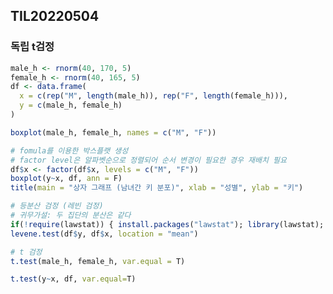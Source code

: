 ## TIL20220504

### 독립 t검정

```r
male_h <- rnorm(40, 170, 5)
female_h <- rnorm(40, 165, 5)
df <- data.frame(
  x = c(rep("M", length(male_h)), rep("F", length(female_h))),
  y = c(male_h, female_h)
)
```

```r
boxplot(male_h, female_h, names = c("M", "F"))
```

```r
# fomula를 이용한 박스플랫 생성
# factor level은 알파벳순으로 정렬되어 순서 변경이 필요한 경우 재배치 필요
df$x <- factor(df$x, levels = c("M", "F"))
boxplot(y~x, df, ann = F)
title(main = "상자 그래프 (남녀간 키 분포)", xlab = "성별", ylab = "키")
```

```r
# 등분산 검정 (레빈 검정)
# 귀무가설: 두 집단의 분산은 같다
if(!require(lawstat)) { install.packages("lawstat"); library(lawstat); }
levene.test(df$y, df$x, location = "mean")
```

```r
# t 검정
t.test(male_h, female_h, var.equal = T)
```

```r
t.test(y~x, df, var.equal=T)
```

